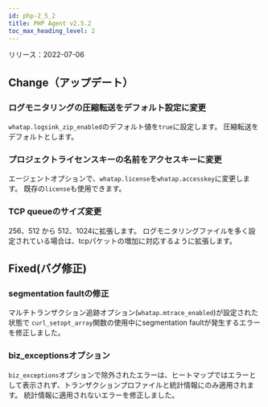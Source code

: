 ```yaml
---
id: php-2_5_2
title: PHP Agent v2.5.2
toc_max_heading_level: 2
---
```



リリース：2022-07-06

## Change（アップデート）

### ログモニタリングの圧縮転送をデフォルト設定に変更

`whatap.logsink_zip_enabled`のデフォルト値を`true`に設定します。 圧縮転送をデフォルトとします。 

### プロジェクトライセンスキーの名前をアクセスキーに変更

エージェントオプションで、`whatap.license`を`whatap.accesskey`に変更します。 既存の`license`も使用できます。

### TCP queueのサイズ変更

256、512 から 512、1024に拡張します。 ログモニタリングファイルを多く設定されている場合は、tcpパケットの増加に対応するように拡張します。 

## Fixed(バグ修正)

### segmentation faultの修正

マルチトランザクション追跡オプション(`whatap.mtrace_enabled`)が設定された状態で `curl_setopt_array`関数の使用中にsegmentation faultが発生するエラーを修正しました。 

### biz_exceptionsオプション

`biz_exceptions`オプションで除外されたエラーは、ヒートマップではエラーとして表示されず、トランザクションプロファイルと統計情報にのみ適用されます。 統計情報に適用されないエラーを修正しました。 
